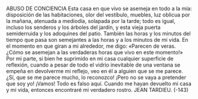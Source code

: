 ABUSO DE CONCIENCIA
Esta casa en que vivo se asemeja en todo a la mía: disposición de las
habitaciones, olor del vestíbulo, muebles, luz oblicua por la mañana, atenuada a
mediodía, solapada por la tarde; todo es igual, incluso los senderos y los árboles
del jardín, y esta vieja puerta semiderruida y los adoquines del patio.
También las horas y los minutos del tiempo que pasa son semejantes a las
horas y a los minutos de mi vida. En el momento en que giran a mi alrededor,
me digo: «Parecen de veras. ¿Cómo se asemejan a las verdaderas horas que vivo
en este momento!»
Por mi parte, si bien he suprimido en mi casa cualquier superficie de
reflexión, cuando a pesar de todo el vidrio inevitable de una ventana se empeña
en devolverme mi reflejo, veo en él a alguien que se me parece. ¿Sí, que se me
parece mucho, lo reconozco!
¡Pero no se vaya a pretender que soy yo! ¡Vamos! Todo es falso aquí. Cuando
me hayan devuelto mi casa y mi vida, entonces encontraré mi verdadero rostro.
JEAN TARDIEU.
(-143)
